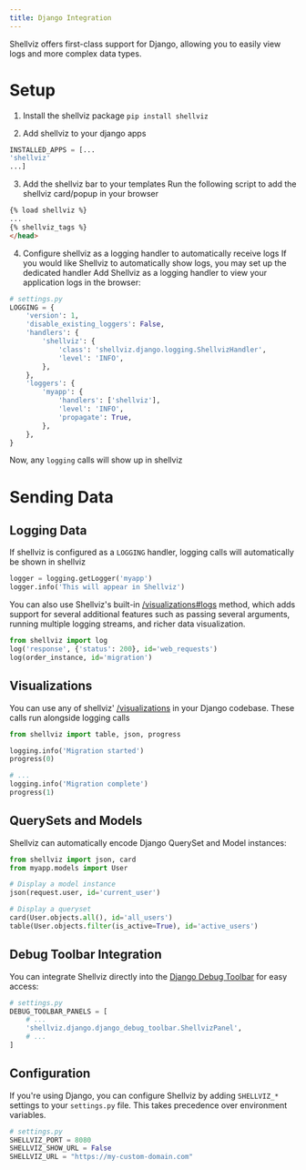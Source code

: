```yaml
---
title: Django Integration
---
```


Shellviz offers first-class support for Django, allowing you to easily view logs and more complex data types.

# Setup

1. Install the shellviz package
```pip install shellviz```

2. Add shellviz to your django apps

```python
INSTALLED_APPS = [...
'shellviz'
...]
```

3. Add the shellviz bar to your templates
Run the following script to add the shellviz card/popup in your browser

```html
{% load shellviz %}
...
{% shellviz_tags %}
</head>
```

4. Configure shellviz as a logging handler to automatically receive logs
If you would like Shellviz to automatically show logs, you may set up the dedicated handler
Add Shellviz as a logging handler to view your application logs in the browser:
```python
# settings.py
LOGGING = {
    'version': 1,
    'disable_existing_loggers': False,
    'handlers': {
        'shellviz': {
            'class': 'shellviz.django.logging.ShellvizHandler',
            'level': 'INFO',
        },
    },
    'loggers': {
        'myapp': {
            'handlers': ['shellviz'],
            'level': 'INFO',
            'propagate': True,
        },
    },
}
```

Now, any `logging` calls will show up in shellviz


# Sending Data

## Logging Data
If shellviz is configured as a `LOGGING` handler, logging calls will automatically be shown in shellviz

```python
logger = logging.getLogger('myapp')
logger.info('This will appear in Shellviz')
```

You can also use Shellviz's built-in [/visualizations#logs](log) method, which adds support for several additional features such as passing several arguments, running multiple logging streams, and richer data visualization.

```python
from shellviz import log
log('response', {'status': 200}, id='web_requests')
log(order_instance, id='migration')
```

## Visualizations
You can use any of shellviz' [/visualizations](visualizations) in your Django codebase. These calls run alongside logging calls

```python
from shellviz import table, json, progress

logging.info('Migration started')
progress(0)

# ...
logging.info('Migration complete')
progress(1)
```

## QuerySets and Models
Shellviz can automatically encode Django QuerySet and Model instances:
```python
from shellviz import json, card
from myapp.models import User

# Display a model instance
json(request.user, id='current_user')

# Display a queryset
card(User.objects.all(), id='all_users')
table(User.objects.filter(is_active=True), id='active_users')
```

## Debug Toolbar Integration
You can integrate Shellviz directly into the [Django Debug Toolbar](https://django-debug-toolbar.readthedocs.io/en/latest/) for easy access:

```python
# settings.py
DEBUG_TOOLBAR_PANELS = [
    # ...
    'shellviz.django.django_debug_toolbar.ShellvizPanel', 
    # ...
]
```

## Configuration
If you're using Django, you can configure Shellviz by adding `SHELLVIZ_*` settings to your `settings.py` file. This takes precedence over environment variables.

```python
# settings.py
SHELLVIZ_PORT = 8080
SHELLVIZ_SHOW_URL = False
SHELLVIZ_URL = "https://my-custom-domain.com"
```
